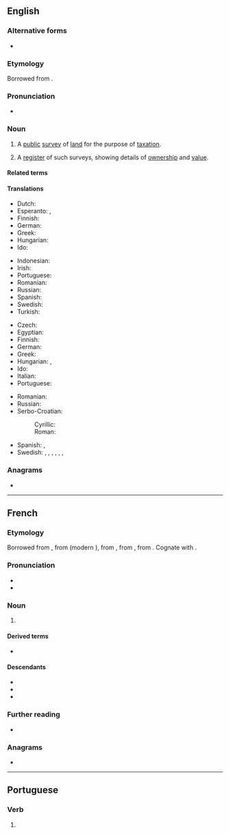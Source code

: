 ==English==
{{wikipedia}}

===Alternative forms===
* {{alter|en|cadaster||rare}}

===Etymology===
Borrowed from {{bor|en|fr|cadastre}}.

===Pronunciation===
* {{rhymes|en|æstə(ɹ)|s=3}}

===Noun===
{{en-noun}}

# {{lb|en|cartography}} A [[public]] [[survey]] of [[land]] for the purpose of [[taxation]].
#: {{syn|en|[[cadastral]] [[survey]]}}
# A [[register]] of such surveys, showing details of [[ownership]] and [[value]].

====Related terms====
{{col4|en
|cadastral
|cadastrally
}}

====Translations====
{{trans-top|cartography: a public survey of land}}
* Dutch: {{t+|nl|kadaster|n}}
* Esperanto: {{t|eo|katastro}}, {{t|eo|kadastro}}
* Finnish: {{t|fi|kiinteistötoimitus}}
* German: {{t+|de|Kataster|n}}
* Greek: {{t+|el|κτηματολόγιο|n}}
* Hungarian: {{t-check|hu|[[kataszteri]] [[felmérés]]}}
* Ido: {{t+|io|kadastro}}
{{trans-mid}}
* Indonesian: {{t+|id|kadaster}}
* Irish: {{t-check|ga|cadastar|m}}
* Portuguese: {{t+|pt|cadastro}}
* Romanian: {{t+|ro|cadastru|n}}
* Russian: {{t+|ru|када́стр|m}}
* Spanish: {{t+|es|catastro|m}}
* Swedish: {{t|sv|katastermätning|c}}
* Turkish: {{t+|tr|kadastro}}
{{trans-bottom}}

{{trans-top|register}}
* Czech: {{t|cs|katastr|m}}
* Egyptian: {{t-egy|ṯmꜣ|h=T-mA-T12}}
* Finnish: {{t|fi|kiinteistörekisteri}}
* German: {{t+|de|Katasteramt|n}}
* Greek: {{t+|el|κτηματολόγιο|n}}
* Hungarian: {{t+|hu|kataszter}}, {{t+|hu|telekkönyv}}
* Ido: {{t+|io|kadastro}}
* Italian: {{t+|it|catasto|m}}
* Portuguese: {{t+|pt|cadastro}}
{{trans-mid}}
* Romanian: {{t+|ro|cadastru|n}}
* Russian: {{t+|ru|када́стр|m}}
* Serbo-Croatian:
*: Cyrillic: {{t|sh|ката̀стар|m}}
*: Roman: {{t+|sh|katàstar|m}}
* Spanish: {{t+|es|catastro|m}}, {{t|es|registro de bienes raíces|m}}
* Swedish: {{t+|sv|jordebok|c}}, {{t+|sv|matrikel|c}}, {{t+|sv|kataster|c}}, {{t+|sv|mantalslängd|c}}, {{t+|sv|fastighetsregister|n}}, {{t|sv|katasterkarta|c}}, {{t|sv|lantmäterikarta|c}}
{{trans-bottom}}

===Anagrams===
* {{anagrams|en|a=aacderst|cadaster|tea cards}}

----

==French==

===Etymology===
Borrowed from {{bor|fr|oc|cathastre}}, from {{der|fr|it|catastro}} (modern {{m|it|catasto}}), from {{der|fr|vec|catastico}}, from {{der|fr|gkm|κατάστιχον||line by line}}, from {{der|fr|grc|στίχος||line, row}}. Cognate with {{cog|es|catastro}}.

===Pronunciation===
* {{fr-IPA}}
* {{audio|fr|LL-Q150 (fra)-Lepticed7-cadastre.wav|Audio}}

===Noun===
{{fr-noun|m}}

# {{l|en|cadastre}} {{gloss|a register showing details of land ownership and value}}

====Derived terms====
* {{l|fr|cadastral}}

====Descendants====
* {{desc|en|cadastre|bor=1}}
* {{desc|pt|cadastro|bor=1}}
* {{desc|tr|kadastro|bor=1}}

===Further reading===
* {{R:TLFi}}

===Anagrams===
* {{l|fr|cadrâtes}}

----

==Portuguese==

===Verb===
{{head|pt|verb form}}

# {{pt-verb-form-of|cadastrar}}
